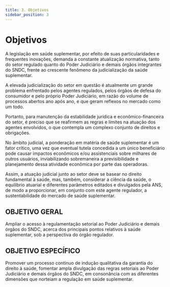 ```yaml
---
title: 3. Objetivos
sidebar_position: 3
---
```


# Objetivos

A legislação em saúde suplementar, por efeito de suas particularidades e frequentes inovações, demanda a constante atualização normativa, tanto do setor regulado quanto do Poder Judiciário e demais órgãos integrantes do SNDC, frente ao crescente fenômeno da judicialização da saúde suplementar.

A elevada judicialização do setor em questão é atualmente um grande problema enfrentado pelos agentes regulados, pelos órgãos de defesa do consumidor e pelo próprio Poder Judiciário, em razão do volume de processos abertos ano após ano, e que geram reflexos no mercado como um todo.

Portanto, para manutenção da estabilidade jurídica e econômico-financeira do setor, é preciso que se reafirmem as regras e limites na atuação dos agentes envolvidos, o que contempla um complexo conjunto de direitos e obrigações.

No âmbito judicial, a ponderação em matéria de saúde suplementar é um fator crítico, uma vez que eventual tutela concedida a um único beneficiário pode causar impactos econômicos e/ou assistenciais sobre milhares de outros usuários, inviabilizando sobremaneira a previsibilidade e planejamento dessa atividade econômica por parte das operadoras.

Assim, a atuação judicial junto ao setor deve se basear no direito fundamental à saúde, mas, também, considerar a ciência da saúde, o equilíbrio atuarial e diferentes parâmetros editados e divulgados pela ANS, de modo a proporcionar, em conjunto com este agente regulador, a sustentabilidade do mercado de saúde suplementar.

## OBJETIVO GERAL

Ampliar o acesso à regulamentação setorial ao Poder Judiciário e demais órgãos do SNDC, acerca dos principais pontos relativos à saúde suplementar, sob a perspectiva do órgão regulador.

## OBJETIVO ESPECÍFICO

Promover um processo contínuo de indução qualitativa da garantia do direito à saúde, fomentar ampla divulgação das regras setoriais ao Poder Judiciário e demais órgãos do SNDC, em consonância com as diferentes dimensões que norteiam a regulação em saúde suplementar.

